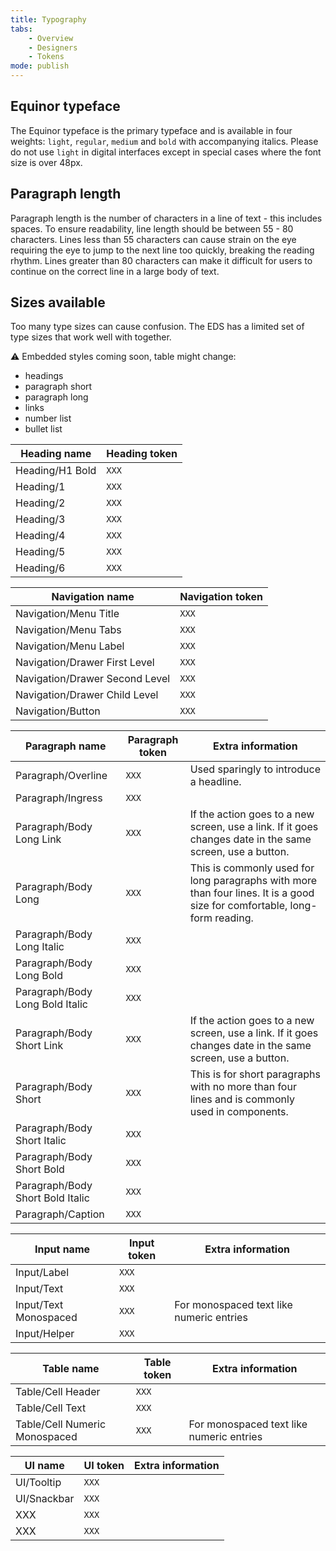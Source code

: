 ```yaml
---
title: Typography
tabs:
    - Overview
    - Designers
    - Tokens
mode: publish
---
```



## Equinor typeface

The Equinor typeface is the primary typeface and is available in four weights: `light`, `regular`, `medium` and `bold` with accompanying italics. 
Please do not use `light` in digital interfaces except in special cases where the font size is over 48px. 


## Paragraph length

Paragraph length is the number of characters in a line of text - this includes spaces. 
To ensure readability, line length should be between 55 - 80 characters. 
Lines less than 55 characters can cause strain on the eye requiring the eye to jump to the next line too quickly, breaking the reading rhythm. 
Lines greater than 80 characters can make it difficult for users to continue on the correct line in a large body of text.


## Sizes available

Too many type sizes can cause confusion. The EDS has a limited set of type sizes that work well with together.

:warning: Embedded styles coming soon, table might change: 

+ headings
+ paragraph short
+ paragraph long
+ links
+ number list
+ bullet list

|Heading name|Heading token|
|---|---|
|Heading/H1 Bold|`XXX`|
|Heading/1|`XXX`|
|Heading/2|`XXX`|
|Heading/3|`XXX`|
|Heading/4|`XXX`|
|Heading/5|`XXX`|
|Heading/6|`XXX`|


|Navigation name|Navigation token|
|---|---|
|Navigation/Menu Title|`XXX`|
|Navigation/Menu Tabs|`XXX`|
|Navigation/Menu Label|`XXX`|
|Navigation/Drawer First Level|`XXX`|
|Navigation/Drawer Second Level|`XXX`|
|Navigation/Drawer Child Level|`XXX`|
|Navigation/Button|`XXX`|


|Paragraph name|Paragraph token|Extra information|
|---|---|---|
|Paragraph/Overline|`XXX`|Used sparingly to introduce a headline.|
|Paragraph/Ingress|`XXX`||
|Paragraph/Body Long Link|`XXX`|If the action goes to a new screen, use a link. If it goes changes date in the same screen, use a button.|
|Paragraph/Body Long|`XXX`|This is commonly used for long paragraphs with more than four lines. It is a good size for comfortable, long-form reading.|
|Paragraph/Body Long Italic|`XXX`||
|Paragraph/Body Long Bold|`XXX`||
|Paragraph/Body Long Bold Italic|`XXX`||
|Paragraph/Body Short Link|`XXX`|If the action goes to a new screen, use a link. If it goes changes date in the same screen, use a button.|
|Paragraph/Body Short|`XXX`|This is for short paragraphs with no more than four lines and is commonly used in components.|
|Paragraph/Body Short Italic|`XXX`||
|Paragraph/Body Short Bold|`XXX`||
|Paragraph/Body Short Bold Italic|`XXX`||
|Paragraph/Caption|`XXX`||


|Input name|Input token|Extra information|
|---|---|---|
|Input/Label|`XXX`||
|Input/Text|`XXX`||
|Input/Text Monospaced|`XXX`|For monospaced text like numeric entries|
|Input/Helper|`XXX`||


|Table name|Table token|Extra information|
|---|---|---|
|Table/Cell Header|`XXX`||
|Table/Cell Text|`XXX`||
|Table/Cell Numeric Monospaced|`XXX`|For monospaced text like numeric entries|


|UI name|UI token|Extra information|
|---|---|---|
|UI/Tooltip|`XXX`||
|UI/Snackbar|`XXX`||
|XXX|`XXX`||
|XXX|`XXX`||
